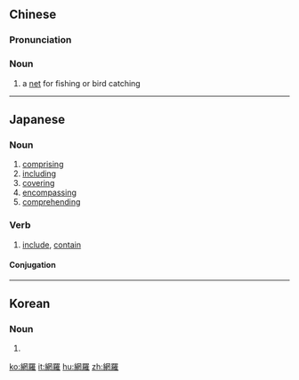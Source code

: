 {{also|网罗}}
==Chinese==
{{zh-forms|s=网罗}}

===Pronunciation===
{{zh-pron
|m=wǎngluó
|c=mong5 lo4
|h=pfs=mióng-lò
|mn=qz:bǎng-lô/tw,xm,zz:bāng-lô
|cat=n
}}

===Noun===
{{zh-noun}}

# a [[net]] for fishing or bird catching

----

==Japanese==
{{ja-kanjitab|もう|ら|yomi=on}}

===Noun===
{{ja-noun|もうら}}

# [[comprising]]
# [[including]]
# [[covering]]
# [[encompassing]]
# [[comprehending]]

===Verb===
{{ja-verb-suru|tr=trans|もうら}}

# [[include]], [[contain]]
#: {{ja-usex|すべてを網羅した|すべて を もうら した|It included everything.}}

====Conjugation====
{{ja-suru|もうら}}
----
==Korean==
{{ko-hanjatab}}

===Noun===
{{ko-noun|hj|hangeul=망라}}

# {{hanja form of|망라|cover}}

[[ko:網羅]]
[[it:網羅]]
[[hu:網羅]]
[[zh:網羅]]